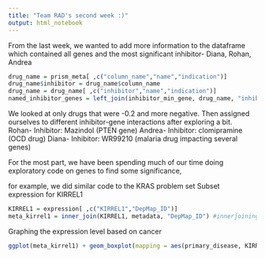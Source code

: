 ```yaml
---
title: "Team RAD's second week :)"
output: html_notebook
---
```

From the last week, we wanted to add more information to the dataframe which contained all genes and the most significant inhibitor- Diana, Rohan, Andrea
```r
drug_name = prism_meta[ ,c("column_name","name","indication")]
drug_name$inhibitor = drug_name$column_name
drug_name = drug_name[ ,c("inhibitor","name","indication")]
named_inhibitor_genes = left_join(inhibitor_min_gene, drug_name, "inhibitor")
```

We looked at only drugs that were -0.2 and more negative. Then assigned ourselves to different inhibitor-gene interactions after exploring a bit. 
Rohan- Inhibitor: Mazindol (PTEN gene)
Andrea- Inhibitor: clomipramine (OCD drug)
Diana- Inhibitor: WR99210 (malaria drug impacting several genes)

For the most part, we have been spending much of our time doing exploratory code on genes to find some significance, 

for example, we did similar code to the KRAS problem set
Subset expression for KIRREL1
```r
KIRREL1 = expression[ ,c("KIRREL1","DepMap_ID")]
meta_kirrel1 = inner_join(KIRREL1, metadata, "DepMap_ID") #innerjoining metadata with expression
```

Graphing the expression level based on cancer
```r
ggplot(meta_kirrel1) + geom_boxplot(mapping = aes(primary_disease, KIRREL1)) + ggtitle("All Cancer KIRREL1 Expression") + theme_minimal()+theme(axis.text.x = element_text(angle = 90))
```
